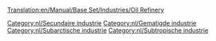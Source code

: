 [[Translation:en/Manual/Base Set/Industries/Oil Refinery]]

{{nl/Industrieën|image=en/Oilrefinery.png
|name=Olieraffinaderij
|climates=[[nl/Manual/Klimaat#gematigd|Gematigd]], [[nl/Manual/Klimaat#subarctisch|Subarctisch]], [[nl/Manual/Klimaat#subtropisch|Subtropisch]].
|accepts=[[nl/Manual/Base Set/Cargos/Olie|Olie]]
|produces=[[nl/Manual/Base Set/Cargos/Goederen|Goederen]]
|notes=Kan alleen worden geplaatst vlakbij de randen van de kaart, zelfs bij gebruik van [[nl/Manual/Industrie#nieuwe-industrieen-bekostigen|sticht een nieuwe industrie]].
Het kan worden vernietigd door een [[nl/Manual/Rampen#explosie-op-een-olie-raffinaderij|ramp met een militaire straaljager]], maar zal zichzelf snel herbouwen.
}}

{{nl/Navbox Industrieën}}
[[Category:nl/Secundaire industrie]]
[[Category:nl/Gematigde industrie]]
[[Category:nl/Subarctische industrie]]
[[Category:nl/Subtropische industrie]]